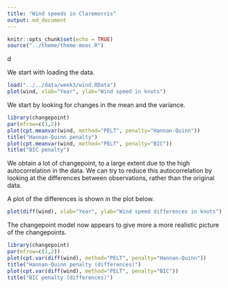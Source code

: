 ---
title: "Wind speeds in Claremorris"
output: md_document
---

```{r setup, include=FALSE}
knitr::opts_chunk$set(echo = TRUE)
source("../theme/theme-mooc.R")
```

d 

We start with loading the data.
```{r, flcolours=TRUE}
load("../../data/week3/wind.RData")
plot(wind, xlab="Year", ylab="Wind speed in knots")
```

We start by looking for changes in the mean and the variance.
```{r, flcolours=TRUE}
library(changepoint)
par(mfrow=c(1,2))
plot(cpt.meanvar(wind, method="PELT", penalty="Hannan-Quinn"))
title("Hannan-Quinn penalty")
plot(cpt.meanvar(wind, method="PELT", penalty="BIC"))
title("BIC penalty")
```

We obtain a lot of changepoint, to a large extent due to the high autocorrelation in the data. We can try to reduce this autocorrelation by looking at the differences between observations, rather than the original data.

A plot of the differences is shown in the plot below.

```{r, flcolours=TRUE}
plot(diff(wind), xlab="Year", ylab="Wind speed differences in knots")
```

The changepoint model now appears to give more a more realistic picture of the changepoints.

```{r, flcolours=TRUE}
library(changepoint)
par(mfrow=c(1,2))
plot(cpt.var(diff(wind), method="PELT", penalty="Hannan-Quinn"))
title("Hannan-Quinn penalty (differences)")
plot(cpt.var(diff(wind), method="PELT", penalty="BIC"))
title("BIC penalty (differences)")
```

